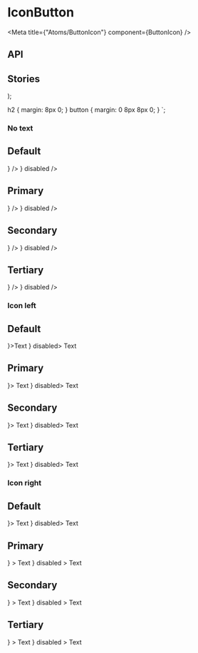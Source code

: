 
# IconButton

<Meta title={"Atoms/ButtonIcon"} component={ButtonIcon} />

## API

<ArgsTable component={ButtonIcon} />

## Stories

  <div style={{ width: "16px", display: "inline-block" }} />
);

  h2 {
    margin: 8px 0;
  }
  button {
    margin: 0 8px 8px 0;
  }
`;

### No text

<Canvas>
  <Story name="No text">
    <StyledStory>
      <h2>Default</h2>
      <ButtonIcon icon={<FaTimes />} />
      <ButtonIcon icon={<FaTimes />} disabled />
      <h2>Primary</h2>
      <ButtonIcon category={"primary"} icon={<FaTimes />} />
      <ButtonIcon category={"primary"} icon={<FaTimes />} disabled />
      <h2>Secondary</h2>
      <ButtonIcon category={"secondary"} icon={<FaTimes />} />
      <ButtonIcon category={"secondary"} icon={<FaTimes />} disabled />
      <h2>Tertiary</h2>
      <ButtonIcon category={"tertiary"} icon={<FaTimes />} />
      <ButtonIcon category={"tertiary"} icon={<FaTimes />} disabled />
    </StyledStory>
  </Story>
</Canvas>

### Icon left

<Canvas>
  <Story name="Icon left">
    <StyledStory>
      <h2>Default</h2>
      <ButtonIcon icon={<FaCheck />}>Text</ButtonIcon>
      <ButtonIcon icon={<FaCheck />} disabled>
        Text
      </ButtonIcon>
      <h2>Primary</h2>
      <ButtonIcon category={"primary"} icon={<FaCheck />}>
        Text
      </ButtonIcon>
      <ButtonIcon category={"primary"} icon={<FaCheck />} disabled>
        Text
      </ButtonIcon>
      <h2>Secondary</h2>
      <ButtonIcon category={"secondary"} icon={<FaCheck />}>
        Text
      </ButtonIcon>
      <ButtonIcon category={"secondary"} icon={<FaCheck />} disabled>
        Text
      </ButtonIcon>
      <h2>Tertiary</h2>
      <ButtonIcon category={"tertiary"} icon={<FaCheck />}>
        Text
      </ButtonIcon>
      <ButtonIcon category={"tertiary"} icon={<FaCheck />} disabled>
        Text
      </ButtonIcon>
    </StyledStory>
  </Story>
</Canvas>

### Icon right

<Canvas>
  <Story name="Icon right">
    <StyledStory>
      <h2>Default</h2>
      <ButtonIcon position={"right"} icon={<FaShoppingCart />}>
        Text
      </ButtonIcon>
      <ButtonIcon position={"right"} icon={<FaShoppingCart />} disabled>
        Text
      </ButtonIcon>
      <h2>Primary</h2>
      <ButtonIcon
        position={"right"}
        category={"primary"}
        icon={<FaShoppingCart />}
      >
        Text
      </ButtonIcon>
      <ButtonIcon
        position={"right"}
        category={"primary"}
        icon={<FaShoppingCart />}
        disabled
      >
        Text
      </ButtonIcon>
      <h2>Secondary</h2>
      <ButtonIcon
        position={"right"}
        category={"secondary"}
        icon={<FaShoppingCart />}
      >
        Text
      </ButtonIcon>
      <ButtonIcon
        position={"right"}
        category={"secondary"}
        icon={<FaShoppingCart />}
        disabled
      >
        Text
      </ButtonIcon>
      <h2>Tertiary</h2>
      <ButtonIcon
        position={"right"}
        category={"tertiary"}
        icon={<FaShoppingCart />}
      >
        Text
      </ButtonIcon>
      <ButtonIcon
        position={"right"}
        category={"tertiary"}
        icon={<FaShoppingCart />}
        disabled
      >
        Text
      </ButtonIcon>
    </StyledStory>
  </Story>
</Canvas>
